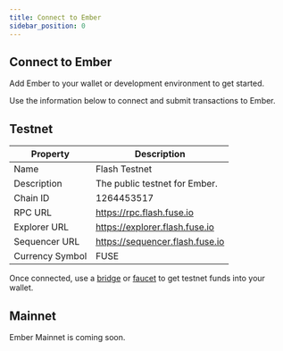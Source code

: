 ```yaml
---
title: Connect to Ember
sidebar_position: 0
---
```



## Connect to Ember

Add Ember to your wallet or development environment to get started.

Use the information below to connect and submit transactions to Ember.

## Testnet

| Property        | Description                     |
| --------------- | ------------------------------- |
| Name            | Flash Testnet                   |
| Description     | The public testnet for Ember.   |
| Chain ID        | 1264453517                      |
| RPC URL         | https://rpc.flash.fuse.io       |
| Explorer URL    | https://explorer.flash.fuse.io  |
| Sequencer URL   | https://sequencer.flash.fuse.io |
| Currency Symbol | FUSE                            |

<ConnectButton />

Once connected, use a [bridge](https://bridge.flash.fuse.io) or [faucet](https://faucet.flash.fuse.io) to get testnet funds into your wallet.

## Mainnet

Ember Mainnet is coming soon.
